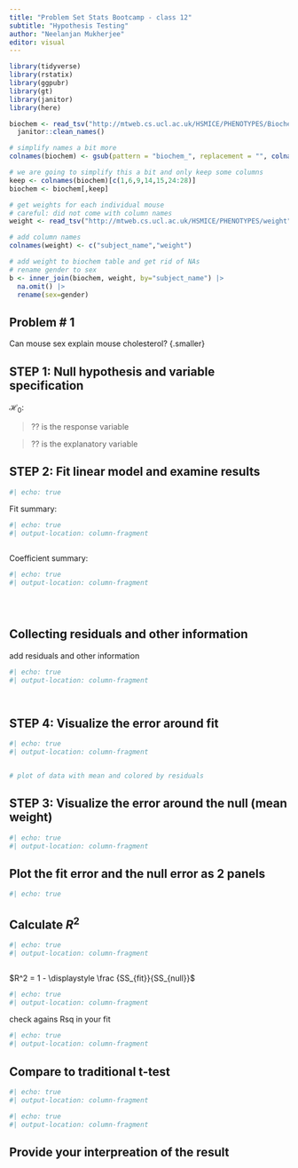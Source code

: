```yaml
---
title: "Problem Set Stats Bootcamp - class 12"
subtitle: "Hypothesis Testing"
author: "Neelanjan Mukherjee"
editor: visual
---
```


```r
library(tidyverse)
library(rstatix)
library(ggpubr)
library(gt)
library(janitor)
library(here)
```

```r
biochem <- read_tsv("http://mtweb.cs.ucl.ac.uk/HSMICE/PHENOTYPES/Biochemistry.txt", show_col_types = FALSE) |>
  janitor::clean_names()

# simplify names a bit more
colnames(biochem) <- gsub(pattern = "biochem_", replacement = "", colnames(biochem))

# we are going to simplify this a bit and only keep some columns
keep <- colnames(biochem)[c(1,6,9,14,15,24:28)]
biochem <- biochem[,keep]

# get weights for each individual mouse
# careful: did not come with column names
weight <- read_tsv("http://mtweb.cs.ucl.ac.uk/HSMICE/PHENOTYPES/weight", col_names = F, show_col_types = FALSE)

# add column names
colnames(weight) <- c("subject_name","weight")

# add weight to biochem table and get rid of NAs
# rename gender to sex
b <- inner_join(biochem, weight, by="subject_name") |> 
  na.omit() |>
  rename(sex=gender)


```

## Problem \# 1

Can mouse sex explain mouse cholesterol? {.smaller}

## STEP 1: Null hypothesis and variable specification

$\mathcal{H}_0:$ 

> ?? is the response variable

> ?? is the explanatory variable

## STEP 2: Fit linear model and examine results {.smaller}

```r
#| echo: true


```

Fit summary:

```r
#| echo: true
#| output-location: column-fragment



```

Coefficient summary:

```r
#| echo: true
#| output-location: column-fragment


  

```

## Collecting residuals and other information {.smaller}

add residuals and other information

```r
#| echo: true
#| output-location: column-fragment




```

## STEP 4: Visualize the error around fit {.smaller}

```r
#| echo: true
#| output-location: column-fragment


# plot of data with mean and colored by residuals

```

## STEP 3: Visualize the error around the null (mean weight) {.smaller}

```r
#| echo: true
#| output-location: column-fragment


```

## Plot the fit error and the null error as 2 panels {.smaller}

```r
#| echo: true


```

## Calculate $R^2$ {.smaller}

```r
#| echo: true
#| output-location: column-fragment



```

$R^2 = 1 - \displaystyle \frac {SS_{fit}}{SS_{null}}$

```r
#| echo: true
#| output-location: column-fragment

```

check agains Rsq in your fit

```r
#| echo: true
#| output-location: column-fragment


```

## Compare to traditional t-test {.smaller}

```r
#| echo: true
#| output-location: column-fragment


```

```r
#| echo: true
#| output-location: column-fragment


```

## Provide your interpreation of the result


